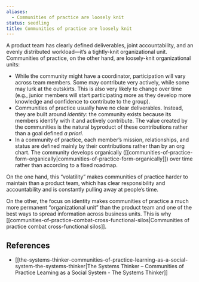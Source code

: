 ```yaml
---
aliases:
  - Communities of practice are loosely knit
status: seedling
title: Communities of practice are loosely knit
---
```

A product team has clearly defined deliverables, joint accountability, and an evenly distributed workload—it’s a tightly-knit organizational unit. Communities of practice, on the other hand, are loosely-knit organizational units:

- While the community might have a coordinator, participation will vary across team members. Some may contribute very actively, while some may lurk at the outskirts. This is also very likely to change over time (e.g., junior members will start participating more as they develop more knowledge and confidence to contribute to the group).
- Communities of practice usually have no clear deliverables. Instead, they are built around _identity_: the community exists because its members identify with it and actively contribute. The value created by the communities is the natural byproduct of these contributions rather than a goal defined _a priori_.
- In a community of practice, each member’s mission, relationships, and status are defined mainly by their contributions rather than by an org chart. The community develops organically ([[communities-of-practice-form-organically|communities-of-practice-form-organically]]) over time rather than according to a fixed roadmap.

On the one hand, this “volatility” makes communities of practice harder to maintain than a product team, which has clear responsibility and accountability and is constantly pulling away at people’s time.

On the other, the focus on identity makes communities of practice a much more permanent “organizational unit” than the product team and one of the best ways to spread information across business units. This is why [[communities-of-practice-combat-cross-functional-silos|Communities of practice combat cross-functional silos]].

## References

- [[the-systems-thinker-communities-of-practice-learning-as-a-social-system-the-systems-thinker|The Systems Thinker – Communities of Practice Learning as a Social System - The Systems Thinker]]
